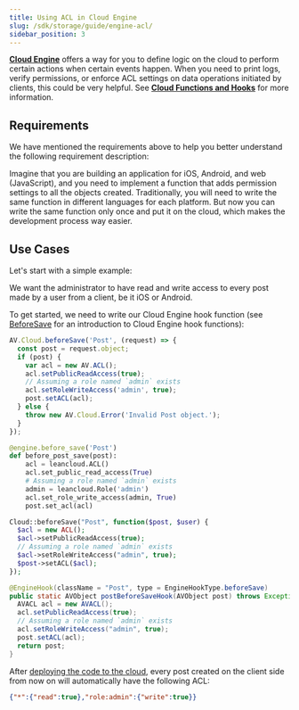 ```yaml
---
title: Using ACL in Cloud Engine
slug: /sdk/storage/guide/engine-acl/
sidebar_position: 3
---
```



**[Cloud Engine](https://developer.taptap.cn/docs/sdk/engine/overview/)** offers a way for you to define logic on the cloud to perform certain actions when certain events happen. When you need to print logs, verify permissions, or enforce ACL settings on data operations initiated by clients, this could be very helpful. See **[Cloud Functions and Hooks](/sdk/engine/functions/getting-started/)** for more information.

## Requirements

We have mentioned the requirements above to help you better understand the following requirement description:

Imagine that you are building an application for iOS, Android, and web (JavaScript), and you need to implement a function that adds permission settings to all the objects created. Traditionally, you will need to write the same function in different languages for each platform. But now you can write the same function only once and put it on the cloud, which makes the development process way easier.

## Use Cases

Let's start with a simple example:

We want the administrator to have read and write access to every post made by a user from a client, be it iOS or Android.

To get started, we need to write our Cloud Engine hook function (see [BeforeSave](/sdk/engine/functions/guides/#beforesave) for an introduction to Cloud Engine hook functions):

<Tabs>

<TabItem value="nodejs" label="Node.js" default>

```js
AV.Cloud.beforeSave('Post', (request) => {
  const post = request.object;
  if (post) {
    var acl = new AV.ACL();
    acl.setPublicReadAccess(true);
    // Assuming a role named `admin` exists
    acl.setRoleWriteAccess('admin', true);
    post.setACL(acl);
  } else {
    throw new AV.Cloud.Error('Invalid Post object.');
  }
});
```

</TabItem>

<TabItem value="python" label="Python">

```python
@engine.before_save('Post')
def before_post_save(post):
    acl = leancloud.ACL()
    acl.set_public_read_access(True)
    # Assuming a role named `admin` exists
    admin = leancloud.Role('admin')
    acl.set_role_write_access(admin, True)
    post.set_acl(acl)
```

</TabItem>

<TabItem value="php" label="PHP">

```php
Cloud::beforeSave("Post", function($post, $user) {
  $acl = new ACL();
  $acl->setPublicReadAccess(true);
  // Assuming a role named `admin` exists
  $acl->setRoleWriteAccess("admin", true);
  $post->setACL($acl);
});
```

</TabItem>

<TabItem value="java" label="Java">

```java
@EngineHook(className = "Post", type = EngineHookType.beforeSave)
public static AVObject postBeforeSaveHook(AVObject post) throws Exception {
  AVACL acl = new AVACL();
  acl.setPublicReadAccess(true);
  // Assuming a role named `admin` exists
  acl.setRoleWriteAccess("admin", true);
  post.setACL(acl);
  return post;
}
```

</TabItem>

</Tabs>

After [deploying the code to the cloud](/sdk/engine/functions/getting-started/#deploy-to-cloud-engine), every post created on the client side from now on will automatically have the following ACL:

```json
{"*":{"read":true},"role:admin":{"write":true}}
```

